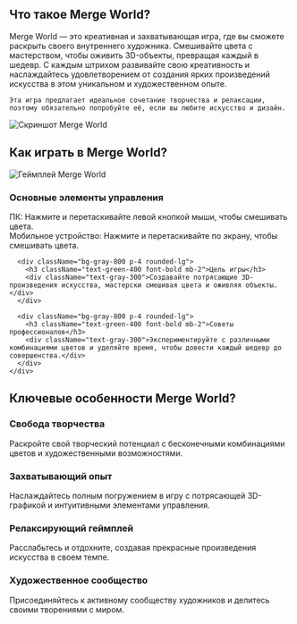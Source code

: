 ## Что такое Merge World?
<div className="flex flex-col md:flex-row items-center gap-8">
  <div className="w-full md:w-1/2 text-xl">
    Merge World — это креативная и захватывающая игра, где вы сможете раскрыть своего внутреннего художника.  Смешивайте цвета с мастерством, чтобы оживить 3D-объекты, превращая каждый в шедевр. С каждым штрихом развивайте свою креативность и наслаждайтесь удовлетворением от создания ярких произведений искусства в этом уникальном и художественном опыте.

    Эта игра предлагает идеальное сочетание творчества и релаксации, поэтому обязательно попробуйте её, если вы любите искусство и дизайн.
  </div>
  <div className="w-full md:w-1/2 flex justify-center items-center">
    <img 
      src="https://sprunkiretake.fun/games/merge-world/game_screenshot.webp" 
      alt="Скриншот Merge World" 
      className="w-4/5 h-auto"
    />
  </div>
</div>

## Как играть в Merge World?

<div className="flex flex-col md:flex-row items-center gap-8">
  <div className="w-full md:w-1/2">
    <img 
      src="https://sprunkiretake.fun/games/merge-world/game_screenshot.webp" 
      alt="Геймплей Merge World" 
      className="w-4/5 h-auto mx-auto"
    />
  </div>
  <div className="w-full md:w-1/2">
    <div className="grid grid-cols-1 gap-4 mt-0">
      <div className="bg-gray-800 p-4 rounded-lg">
        <h3 className="text-green-400 font-bold mb-2">Основные элементы управления</h3>
        <div className="text-gray-300">
          ПК: Нажмите и перетаскивайте левой кнопкой мыши, чтобы смешивать цвета.<br/>
          Мобильное устройство: Нажмите и перетаскивайте по экрану, чтобы смешивать цвета.
        </div>
      </div>

      <div className="bg-gray-800 p-4 rounded-lg">
        <h3 className="text-green-400 font-bold mb-2">Цель игры</h3>
        <div className="text-gray-300">Создавайте потрясающие 3D-произведения искусства, мастерски смешивая цвета и оживляя объекты.</div>
      </div>

      <div className="bg-gray-800 p-4 rounded-lg">
        <h3 className="text-green-400 font-bold mb-2">Советы профессионалов</h3>
        <div className="text-gray-300">Экспериментируйте с различными комбинациями цветов и уделяйте время, чтобы довести каждый шедевр до совершенства.</div>
      </div>
    </div>
  </div>
</div>

## Ключевые особенности Merge World?

<div className="grid grid-cols-1 md:grid-cols-2 gap-4">
  <div className="bg-gray-800 p-4 rounded-lg">
    <h3 className="text-green-400 font-bold mb-2">Свобода творчества</h3>
    <div className="text-gray-300">Раскройте свой творческий потенциал с бесконечными комбинациями цветов и художественными возможностями.</div>
  </div>

  <div className="bg-gray-800 p-4 rounded-lg">
    <h3 className="text-green-400 font-bold mb-2">Захватывающий опыт</h3>
    <div className="text-gray-300">Наслаждайтесь полным погружением в игру с потрясающей 3D-графикой и интуитивными элементами управления.</div>
  </div>

  <div className="bg-gray-800 p-4 rounded-lg">
    <h3 className="text-green-400 font-bold mb-2">Релаксирующий геймплей</h3>
    <div className="text-gray-300">Расслабьтесь и отдохните, создавая прекрасные произведения искусства в своем темпе.</div>
  </div>

  <div className="bg-gray-800 p-4 rounded-lg">
    <h3 className="text-green-400 font-bold mb-2">Художественное сообщество</h3>
    <div className="text-gray-300">Присоединяйтесь к активному сообществу художников и делитесь своими творениями с миром.</div>
  </div>
</div>
